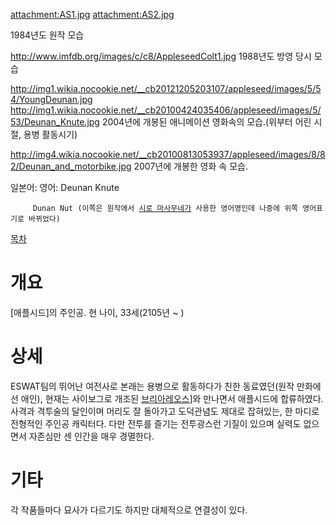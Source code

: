 attachment:AS1.jpg
attachment:AS2.jpg

1984년도 원작 모습

http://www.imfdb.org/images/c/c8/AppleseedColt1.jpg
1988년도 방영 당시 모습

http://img1.wikia.nocookie.net/__cb20121205203107/appleseed/images/5/54/YoungDeunan.jpg
http://img1.wikia.nocookie.net/__cb20100424035406/appleseed/images/5/53/Deunan_Knute.jpg
2004년에 개봉된 애니메이션 영화속의 모습.(위부터 어린 시절, 용병 활동시기)

http://img4.wikia.nocookie.net/__cb20100813053937/appleseed/images/8/82/Deunan_and_motorbike.jpg
2007년에 개봉한 영화 속 모습.

일본어: 
영어: Deunan Knute
      Dunan Nut (이쪽은 원작에서 [[작가|시로 마사무네]]가 사용한 영어명인데 나중에 위쪽 영어표기로 바뀌었다)

[[목차]]
= 개요 =
[애플시드]의 주인공. 현 나이, 33세(2105년 ~ )

= 상세 =
ESWAT팀의 뛰어난 여전사로 본래는 용병으로 활동하다가 친한 동료였던(원작 만화에선 애인), 현재는 사이보그로 개조된 [[브리아레오스]]]와 만나면서 애플시드에 합류하였다. 사격과 격투술의 달인이며 머리도 잘 돌아가고 도덕관념도 제대로 잡혀있는, 한 마디로 전형적인 주인공 캐릭터다. 다만 전투를 즐기는 전투광스런 기질이 있으며 실력도 없으면서 자존심만 센 인간을 매우 경멸한다.

= 기타 =
각 작품들마다 묘사가 다르기도 하지만 대체적으로 연결성이 있다.
